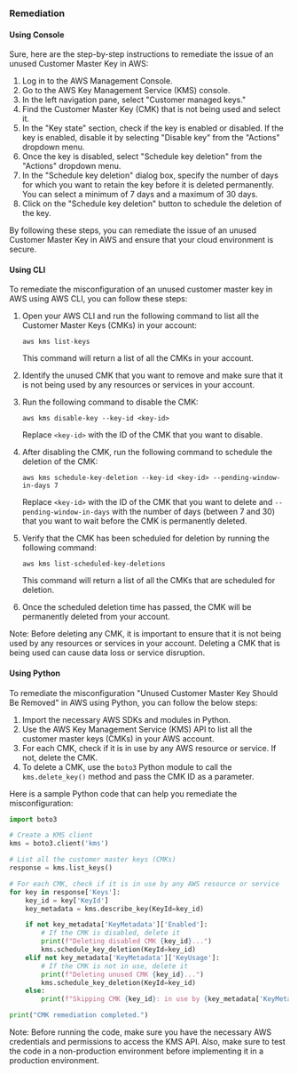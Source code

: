 ### Remediation

#### Using Console

Sure, here are the step-by-step instructions to remediate the issue of an unused Customer Master Key in AWS:

1. Log in to the AWS Management Console.
2. Go to the AWS Key Management Service (KMS) console.
3. In the left navigation pane, select "Customer managed keys."
4. Find the Customer Master Key (CMK) that is not being used and select it.
5. In the "Key state" section, check if the key is enabled or disabled. If the key is enabled, disable it by selecting "Disable key" from the "Actions" dropdown menu.
6. Once the key is disabled, select "Schedule key deletion" from the "Actions" dropdown menu.
7. In the "Schedule key deletion" dialog box, specify the number of days for which you want to retain the key before it is deleted permanently. You can select a minimum of 7 days and a maximum of 30 days.
8. Click on the "Schedule key deletion" button to schedule the deletion of the key.

By following these steps, you can remediate the issue of an unused Customer Master Key in AWS and ensure that your cloud environment is secure.

#### Using CLI

To remediate the misconfiguration of an unused customer master key in AWS using AWS CLI, you can follow these steps:

1. Open your AWS CLI and run the following command to list all the Customer Master Keys (CMKs) in your account:

   ```
   aws kms list-keys
   ```

   This command will return a list of all the CMKs in your account.

2. Identify the unused CMK that you want to remove and make sure that it is not being used by any resources or services in your account.

3. Run the following command to disable the CMK:

   ```
   aws kms disable-key --key-id <key-id>
   ```

   Replace `<key-id>` with the ID of the CMK that you want to disable.

4. After disabling the CMK, run the following command to schedule the deletion of the CMK:

   ```
   aws kms schedule-key-deletion --key-id <key-id> --pending-window-in-days 7
   ```

   Replace `<key-id>` with the ID of the CMK that you want to delete and `--pending-window-in-days` with the number of days (between 7 and 30) that you want to wait before the CMK is permanently deleted.

5. Verify that the CMK has been scheduled for deletion by running the following command:

   ```
   aws kms list-scheduled-key-deletions
   ```

   This command will return a list of all the CMKs that are scheduled for deletion.

6. Once the scheduled deletion time has passed, the CMK will be permanently deleted from your account.

Note: Before deleting any CMK, it is important to ensure that it is not being used by any resources or services in your account. Deleting a CMK that is being used can cause data loss or service disruption.

#### Using Python

To remediate the misconfiguration "Unused Customer Master Key Should Be Removed" in AWS using Python, you can follow the below steps:

1. Import the necessary AWS SDKs and modules in Python.
2. Use the AWS Key Management Service (KMS) API to list all the customer master keys (CMKs) in your AWS account.
3. For each CMK, check if it is in use by any AWS resource or service. If not, delete the CMK.
4. To delete a CMK, use the `boto3` Python module to call the `kms.delete_key()` method and pass the CMK ID as a parameter.

Here is a sample Python code that can help you remediate the misconfiguration:

```python
import boto3

# Create a KMS client
kms = boto3.client('kms')

# List all the customer master keys (CMKs)
response = kms.list_keys()

# For each CMK, check if it is in use by any AWS resource or service
for key in response['Keys']:
    key_id = key['KeyId']
    key_metadata = kms.describe_key(KeyId=key_id)

    if not key_metadata['KeyMetadata']['Enabled']:
        # If the CMK is disabled, delete it
        print(f"Deleting disabled CMK {key_id}...")
        kms.schedule_key_deletion(KeyId=key_id)
    elif not key_metadata['KeyMetadata']['KeyUsage']:
        # If the CMK is not in use, delete it
        print(f"Deleting unused CMK {key_id}...")
        kms.schedule_key_deletion(KeyId=key_id)
    else:
        print(f"Skipping CMK {key_id}: in use by {key_metadata['KeyMetadata']['KeyUsage']}")

print("CMK remediation completed.")
```

Note: Before running the code, make sure you have the necessary AWS credentials and permissions to access the KMS API. Also, make sure to test the code in a non-production environment before implementing it in a production environment.


